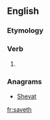 ==English==

===Etymology===
{{suffix|save|eth}}

===Verb===
{{en-verb form}}

# {{archaic third-person singular of|save}}

===Anagrams===
* [[Shevat#English|Shevat]]

[[fr:saveth]]